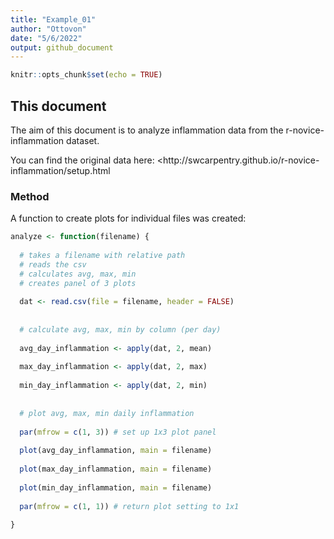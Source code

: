 ```yaml
---
title: "Example_01"
author: "Ottovon"
date: "5/6/2022"
output: github_document
---
```


```r
knitr::opts_chunk$set(echo = TRUE)
```

## This document

The aim of this document is to analyze inflammation data from the r-novice-inflammation dataset.

You can find the original data here: <http://swcarpentry.github.io/r-novice-inflammation/setup.html


### Method

A function to create plots for individual files was created:

```r

analyze <- function(filename) {
  
  # takes a filename with relative path
  # reads the csv
  # calculates avg, max, min
  # creates panel of 3 plots
  
  dat <- read.csv(file = filename, header = FALSE)
  
  
  # calculate avg, max, min by column (per day)
  
  avg_day_inflammation <- apply(dat, 2, mean)
  
  max_day_inflammation <- apply(dat, 2, max)
  
  min_day_inflammation <- apply(dat, 2, min)
  
  
  # plot avg, max, min daily inflammation
  
  par(mfrow = c(1, 3)) # set up 1x3 plot panel
  
  plot(avg_day_inflammation, main = filename)
  
  plot(max_day_inflammation, main = filename)
  
  plot(min_day_inflammation, main = filename)
  
  par(mfrow = c(1, 1)) # return plot setting to 1x1
  
}

```
